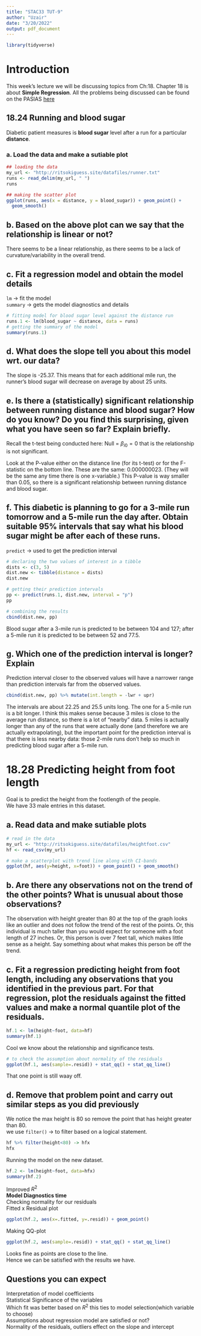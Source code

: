 ```yaml
---
title: "STAC33 TUT-9"
author: "Uzair"
date: "3/20/2022"
output: pdf_document
---
```

```r
library(tidyverse)
```

# Introduction
This week's lecture we will be discussing topics from Ch:18. Chapter 18 is about **Simple Regression**. All the problems being discussed can be found on the PASIAS [here](https://ritsokiguess.site/pasias/)


## 18.24 Running and blood sugar
Diabetic patient measures is **blood sugar** level after a run for a particular **distance**. \

### a. Load the data and make a sutiable plot
```r
## loading the data
my_url <- "http://ritsokiguess.site/datafiles/runner.txt"
runs <- read_delim(my_url, " ")
runs

## making the scatter plot
ggplot(runs, aes(x = distance, y = blood_sugar)) + geom_point() +
  geom_smooth()
```


## b. Based on the above plot can we say that the relationship is linear or not?
There seems to be a linear relationship, as there seems to be a lack of curvature/variability in the overall trend. \

## c. Fit a regression model and obtain the model details
`lm` -> fit the model \
`summary` -> gets the model diagnostics and details \
```r
# fitting model for blood sugar level against the distance run
runs.1 <- lm(blood_sugar ~ distance, data = runs)
# getting the summary of the model
summary(runs.1)
```

## d. What does the slope tell you about this model wrt. our data?
The slope is  -25.37. This means that for each additional mile run, the runner’s blood sugar will decrease on average by about 25 units. \

## e. Is there a (statistically) significant relationship between running distance and blood sugar? How do you know? Do you find this surprising, given what you have seen so far? Explain briefly.
Recall the t-test being conducted here: Null = $\beta_{i0} = 0$ that is the relationship is not significant. \

Look at the P-value either on the distance line (for its t-test) or for the F-statistic on the bottom line. These are the same: 0.000000023. (They will be the same any time there is one x-variable.) This P-value is way smaller than 0.05, so there is a significant relationship between running distance and blood sugar. \

## f. This diabetic is planning to go for a 3-mile run tomorrow and a 5-mile run the day after. Obtain suitable 95% intervals that say what his blood sugar might be after each of these runs.
`predict` -> used to get the prediction interval
```r
# declaring the two values of interest in a tibble
dists <- c(3, 5)
dist.new <- tibble(distance = dists)
dist.new

# getting their prediction intervals
pp <- predict(runs.1, dist.new, interval = "p")
pp

# combining the results 
cbind(dist.new, pp)
```

Blood sugar after a 3-mile run is predicted to be between 104 and 127; after a 5-mile run it is predicted to be between 52 and 77.5. \

## g. Which one of the prediction interval is longer? Explain
Prediction interval closer to the observed values will have a narrower range than prediction intervals far from the observed values. \

```r
cbind(dist.new, pp) %>% mutate(int.length = -lwr + upr)
```
The intervals are about 22.25 and 25.5 units long. The one for a 5-mile run is a bit longer. I think this makes sense because 3 miles is close to the average run distance, so there is a lot of “nearby” data. 5 miles is actually longer than any of the runs that were actually done (and therefore we are actually extrapolating), but the important point for the prediction interval is that there is less nearby data: those 2-mile runs don’t help so much in predicting blood sugar after a 5-mile run. \


# 18.28 Predicting height from foot length
Goal is to predict the height from the footlength of the people. \
We have 33 male entries in this dataset. \

## a. Read data and make sutiable plots
```r
# read in the data 
my_url <- "http://ritsokiguess.site/datafiles/heightfoot.csv"
hf <- read_csv(my_url)

# make a scatterplot with trend line along with CI-bands
ggplot(hf, aes(y=height, x=foot)) + geom_point() + geom_smooth()

```
## b. Are there any observations not on the trend of the other points? What is unusual about those observations?
The observation with height greater than 80 at the top of the graph looks like an outlier and does not follow the trend of the rest of the points. Or, this individual is much taller than you would expect for someone with a foot length of 27 inches. Or, this person is over 7 feet tall, which makes little sense as a height. Say something about what makes this person be off the trend. \

## c. Fit a regression predicting height from foot length, including any observations that you identified in the previous part. For that regression, plot the residuals against the fitted values and make a normal quantile plot of the residuals.
```r
hf.1 <- lm(height~foot, data=hf)
summary(hf.1)
```
Cool we know about the relationship and significance tests. \

```r
# to check the assumption about normality of the residuals
ggplot(hf.1, aes(sample=.resid)) + stat_qq() + stat_qq_line()
```
That one point is still waay off. \

## d. Remove that problem point and carry out similar steps as you did previously 
We notice the max height is 80 so remove the point that has height greater than 80. \
we use `filter()` -> to filter based on a logical statement. \
```r
hf %>% filter(height<80) -> hfx
hfx
```
Running the model on the new dataset.
```r
hf.2 <- lm(height~foot, data=hfx)
summary(hf.2)
```
Improved $R^2$ \
**Model Diagnostics time** \
Checking normality for our residuals \
Fitted x Residual plot \
```r
ggplot(hf.2, aes(x=.fitted, y=.resid)) + geom_point()
```
Making QQ-plot \
```r
ggplot(hf.2, aes(sample=.resid)) + stat_qq() + stat_qq_line()
```
Looks fine as points are close to the line. \
Hence we can be satisfied with the results we have. \

## Questions you can expect 
Interpretation of model coefficients \
Statistical Significance of the variables \
Which fit was better based on $R^2$ this ties to model selection(which variable to choose) \
Assumptions about regression model are satisfied or not? \
Normality of the residuals, outliers effect on the slope and intercept \


